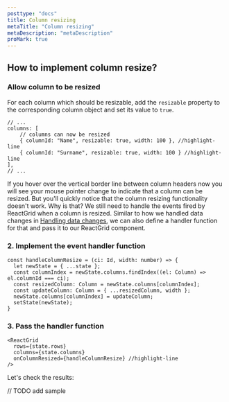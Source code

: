 ```yaml
---
posttype: "docs"
title: Column resizing
metaTitle: "Column resizing"
metaDescription: "metaDescription"
proMark: true
---
```


## How to implement column resize?

### Allow column to be resized

For each column which should be resizable, add the `resizable` property
to the corresponding column object and set its value to `true`.

```tsx
// ...
columns: [
    // columns can now be resized
    { columnId: "Name", resizable: true, width: 100 }, //highlight-line
    { columnId: "Surname", resizable: true, width: 100 } //highlight-line
],
// ...
```

If you hover over the vertical border line between column headers now
you will see your mouse pointer change to indicate that a column can be resized.
But you'll quickly notice that the column resizing functionality doesn't work.
Why is that? We still need to handle the events fired by ReactGrid when a column is resized.
Similar to how we handled data changes in [Handling data changes](link), we can also
define a handler function for that and pass it to our ReactGrid component.

### 2. Implement the event handler function

```tsx
const handleColumnResize = (ci: Id, width: number) => {
  let newState = { ...state };
  const columnIndex = newState.columns.findIndex((el: Column) => el.columnId === ci);
  const resizedColumn: Column = newState.columns[columnIndex];
  const updateColumn: Column = { ...resizedColumn, width };
  newState.columns[columnIndex] = updateColumn;
  setState(newState);
}
```

### 3. Pass the handler function

```tsx
<ReactGrid 
  rows={state.rows}
  columns={state.columns}
  onColumnResized={handleColumnResize} //highlight-line
/>
```

Let's check the results:

// TODO add sample
